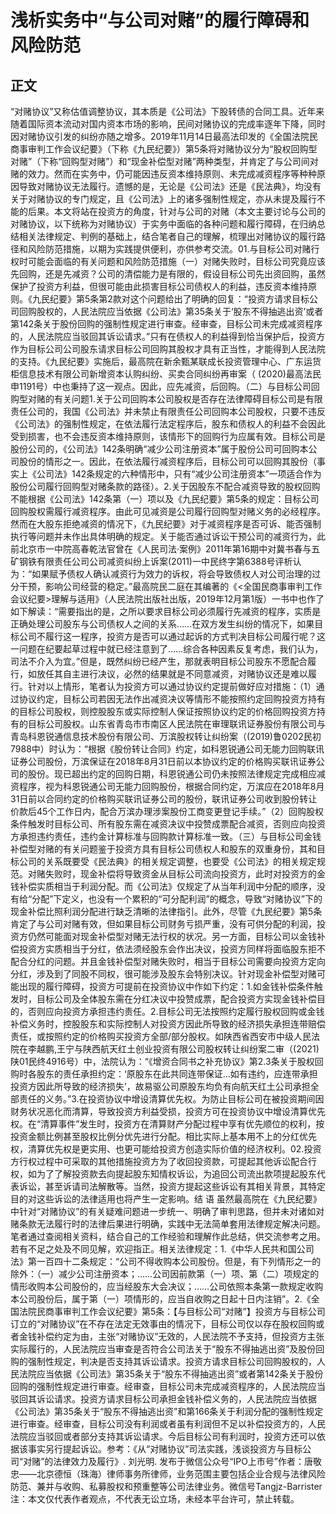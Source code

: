 # 浅析实务中“与公司对赌”的履行障碍和风险防范
## 正文
“对赌协议”又称估值调整协议，其本质是《公司法》下股转债的合同工具。近年来随着国际资本流动对国内资本市场的影响，民间对赌协议的完成率逐年下降，同时因对赌协议引发的纠纷亦随之增多。2019年11月14日最高法印发的《全国法院民商事审判工作会议纪要》（下称《九民纪要》）第5条将对赌协议分为“股权回购型对赌”（下称“回购型对赌”）和“现金补偿型对赌”两种类型，并肯定了与公司间对赌的效力。然而在实务中，仍可能因违反资本维持原则、未完成减资程序等种种原因导致对赌协议无法履行。遗憾的是，无论是《公司法》还是《民法典》，均没有关于对赌协议的专门规定，且《公司法》上的诸多强制性规定，亦从未提及履行不能的后果。本文将站在投资方的角度，针对与公司的对赌（本文主要讨论与公司的对赌协议，以下统称为对赌协议）于实务中面临的各种问题和履行障碍，在归纳总结相关法律规定、判例的基础上，结合笔者自己的理解，梳理出对赌协议的履行路径和风险防范措施，以期为实践提供便利，亦供参考交流。01.与目标公司对赌行权时可能会面临的有关问题和风险防范措施（一）对赌失败时，目标公司究竟应该先回购，还是先减资？公司的清偿能力是有限的，假设目标公司先出资回购，虽然保护了投资方利益，但很可能由此损害目标公司债权人的利益，违反资本维持原则。《九民纪要》第5条第2款对这个问题给出了明确的回复：“投资方请求目标公司回购股权的，人民法院应当依据《公司法》第35条关于‘股东不得抽逃出资’或者第142条关于股份回购的强制性规定进行审查。经审查，目标公司未完成减资程序的，人民法院应当驳回其诉讼请求。”只有在债权人的利益得到恰当保护后，投资方作为目标公司公司股东请求目标公司回购其股权才具有正当性，才能得到人民法院的支持。《九民纪要》实施后，最高院在新余甄某联成长投资管理中心、广东运货柜信息技术有限公司新增资本认购纠纷、买卖合同纠纷再审案（ (2020)最高法民申1191号）中也秉持了这一观点。因此，应先减资，后回购。（二）与目标公司回购型对赌的有关问题1.关于公司回购本公司股权是否存在法律障碍目标公司是有限责任公司的，我国《公司法》并未禁止有限责任公司回购本公司股权，只要不违反《公司法》的强制性规定，在依法履行法定程序后，股东和债权人的利益不会因此受到损害，也不会违反资本维持原则，该情形下的回购行为应属有效。目标公司是股份公司的，《公司法》142条明确“减少公司注册资本”属于股份公司可回购本公司股份的情形之一。因此，在依法履行减资程序后，目标公司可以回购其股份（事实上《公司法》142条规定的六种情形中，只有“减少公司注册资本”一项适合作为股份公司履行回购型对赌条款的路径）。2.关于因股东不配合减资导致的股权回购不能根据《公司法》142条第（一）项以及《九民纪要》第5条的规定：目标公司回购股权需履行减资程序。由此可见减资是公司履行回购型对赌义务的必经程序。然而在大股东拒绝减资的情况下，《九民纪要》对于减资程序是否可诉、能否强制执行等问题并未作出具体明确的规定。关于能否通过诉讼干预公司的减资行为，此前北京市一中院高春乾法官曾在《人民司法·案例》2011年第16期中对冀书春与五矿钢铁有限责任公司公司减资纠纷上诉案(2011)一中民终字第6388号评析认为：“如果赋予债权人确认减资行为效力的诉权，将会导致债权人对公司治理的过分干预，影响公司经营的稳定。”最高院民二庭在其编著的《<全国民商事审判工作会议纪要>理解与适用》（人民法院出版社出版，2019年12月第1版）一书中也作了如下解读：“需要指出的是，之所以要求目标公司必须履行先减资的程序，实质是正确处理公司股东与公司债权人之间的关系……在双方发生纠纷的情况下，如果目标公司不履行这一程序，投资方是否可以通过起诉的方式判决目标公司履行呢？这一问题在纪要起草过程中就已经注意到了……综合各种因素反复考虑，我们认为，司法不介入为宜。”但是，既然纠纷已经产生，那就表明目标公司股东不愿配合履行，如放任其自主进行决议，必然的结果就是不同意减资，对赌协议还是难以履行。针对以上情形，笔者认为投资方可以通过协议约定提前做好应对措施：（1）通过协议约定，目标公司若因无法作出减资决议等情形不能按照约定回购投资方持有的目标公司股权，则控股股东或实际控制人保证按照协议约定的价格回购投资方持有的目标公司股权。山东省青岛市市南区人民法院在审理联讯证券股份有限公司与青岛科恩锐通信息技术股份有限公司、万滨股权转让纠纷案（(2019)鲁0202民初7988中）时认为：“根据《股份转让合同》约定，如科恩锐通公司无能力回购联讯证券公司股份，万滨保证在2018年8月31日前以本协议约定的价格购买联讯证券公司的股份。现已超出约定的回购日期，科恩锐通公司仍未按照法律规定完成相应减资程序，视为科恩锐通公司无能力回购股份，根据合同约定，万滨应在2018年8月31日前以合同约定的价格购买联讯证券公司的股份，联讯证券公司收到股份转让价款后45个工作日内，配合万滨办理涉案股份工商变更登记手续。”（2）回购股权条件触发时目标公司、所有股东需在减资决议中投赞成票配合减资，否则应向投资方承担违约责任，违约金计算标准与回购款计算标准一致。（三）与目标公司金钱补偿型对赌的有关问题鉴于投资方具有目标公司债权人和股东的双重身份，其和目标公司的关系既要受《民法典》的相关规定调整，也要受《公司法》的相关规定规范。对赌失败时，现金补偿将导致资金从目标公司流向投资方，此时对投资方的金钱补偿实质相当于利润分配。而《公司法》仅规定了从当年利润中分配的顺序，没有给“分配”下定义，也没有一个累积的“可分配利润”的概念，导致“对赌协议”下的现金补偿比照利润分配进行缺乏清晰的法律指引。此外，尽管《九民纪要》第5条肯定了与公司对赌有效，但如果目标公司财务亏损严重，没有可供分配的利润，投资方仍然可能面对现金补偿型对赌无法行权的状况。另一方面，目标公司以金钱补偿投资方实质相当于分红，依法须经股东会作出决议，投资方同样将面临股东拒不配合分红的问题。并且金钱补偿型对赌失败时，相当于目标公司需要向投资方定向分红，涉及到了同股不同权，很可能涉及股东会特别决议。针对现金补偿型对赌可能出现的履行障碍，投资方可提前在投资协议中作如下约定：1.如金钱补偿条件触发时，目标公司及全体股东需在分红决议中投赞成票，配合投资方实现金钱补偿目的，否则应向投资方承担违约责任。2.目标公司无法按照约定履行股权回购或金钱补偿义务时，控股股东和实际控制人对投资方因此所导致的经济损失承担连带赔偿责任，或按照约定的价格购买投资方全部/部分股权。如陕西省西安市中级人民法院在李越鹏,王宁与陕西航天红土创业投资有限公司股权转让纠纷案二审（(2021)陕01民终4916号）中，法院认为：“《增资合同书之补充协议》第2.3条关于股权回购时各股东的责任承担约定：‘原股东在此共同连带保证…如有违约，应连带承担投资方因此所导致的经济损失’，故易驱公司原股东均负有向航天红土公司承担全部责任的义务。”3.在投资协议中增设清算优先权。为防止目标公司在被投资期间因财务状况恶化而清算，导致投资方利益受损，投资方可在投资协议中增设清算优先权。在“清算事件”发生时，投资方在清算财产分配过程中享有优先顺位的权利，按投资金额比例甚至股权比例分优先进行分配。相比实际上基本用不上的分红优先权，清算优先权是更实用、也更可能给投资方创造实际价值的经济权利。02.投资方行权过程中可采取的其他措施投资方为了收回投资款，可提起其他诉讼配合行权，如为了了解投资款去向提起股东知情权诉讼，为追回公司流出款项提起股东代表诉讼，甚至诉请司法解散等。当然，投资方提起这些诉讼有其相关背景，其特定目的对这些诉讼的法律适用也将产生一定影响。结 语 虽然最高院在《九民纪要》中针对“对赌协议”的有关疑难问题进一步统一、明确了审判思路，但并未对诸如对赌条款无法履行时的法律后果进行明确，实践中无法简单套用法律规定解决问题。笔者通过查阅相关资料，结合自己的工作经验和理解作此总结，供交流参考之用。若有不足之处及不同见解，欢迎指正。相关法律规定：1.《中华人民共和国公司法》第一百四十二条规定：“公司不得收购本公司股份。但是，有下列情形之一的除外：（一）减少公司注册资本；……公司因前款第（一）项、第（二）项规定的情形收购本公司股份的，应当经股东大会决议；……公司依照本条第一款规定收购本公司股份后，属于第（一）项情形的，应当自收购之日起十日内注销”。2.《全国法院民商事审判工作会议纪要》第5条：【与目标公司“对赌”】投资方与目标公司订立的“对赌协议”在不存在法定无效事由的情况下，目标公司仅以存在股权回购或者金钱补偿约定为由，主张“对赌协议”无效的，人民法院不予支持，但投资方主张实际履行的，人民法院应当审查是否符合公司法关于“股东不得抽逃出资”及股份回购的强制性规定，判决是否支持其诉讼请求。投资方请求目标公司回购股权的，人民法院应当依据《公司法》第35条关于“股东不得抽逃出资”或者第142条关于股份回购的强制性规定进行审查。经审查，目标公司未完成减资程序的，人民法院应当驳回其诉讼请求。投资方请求目标公司承担金钱补偿义务的，人民法院应当依据《公司法》第35条关于“股东不得抽逃出资”和第166条关于利润分配的强制性规定进行审查。经审查，目标公司没有利润或者虽有利润但不足以补偿投资方的，人民法院应当驳回或者部分支持其诉讼请求。今后目标公司有利润时，投资方还可以依据该事实另行提起诉讼。参考：《从“对赌协议”司法实践，浅谈投资方与目标公司“对赌”的法律效力及履行》. 刘光明. 发布于微信公众号“IPO上市号”作者：唐敬忠——北京德恒（珠海）律师事务所律师，业务范围主要包括企业合规与法律风险防范、兼并与收购、私募股权和预重整等公司法律业务。微信号Tangjz-Barrister注：本文仅代表作者观点，不代表无讼立场，未经本平台许可，禁止转载。
